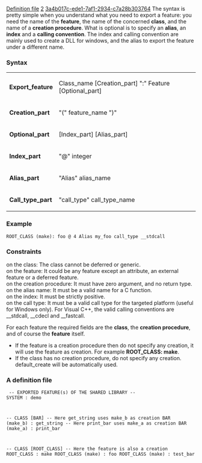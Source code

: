 [[Property:title|Definition file]]
[[Property:weight|2]]
[[Property:uuid|3a4b017c-ede1-7af1-2934-c7a28b303764]]
The syntax is pretty simple when you understand what you need to export a feature: you need the name of the '''feature''', the name of the concerned '''class''', and the name of a '''creation procedure'''. What is optional is to specify an '''alias''', an '''index''' and a '''calling convention'''. The index and calling convention are mainly used to create a DLL for windows, and the alias to export the feature under a different name. 

===Syntax===

{| border="1"
|- 
|  '''Export_feature''' 
| Class_name [Creation_part] ":" Feature [Optional_part]
|- 
|  '''Creation_part''' 
| "(" feature_name ")"
|- 
|  '''Optional_part''' 
| [Index_part] [Alias_part]
|- 
|  '''Index_part''' 
| "@" integer
|- 
|  '''Alias_part''' 
| "Alias" alias_name
|- 
|  '''Call_type_part''' 
| "call_type" call_type_name
|}


===Example===

<code lang=text>
ROOT_CLASS (make): foo @ 4 Alias my_foo call_type __stdcall</code>

===Constraints===
; on the class: The class cannot be deferred or generic.
; on the feature: It could be any feature except an attribute, an external feature or a deferred feature.
; on the creation procedure: It must have zero argument, and no return type.
; on the alias name: It must be a valid name for a C function.
; on the index: It must be strictly positive.
; on the call type: It must be a valid call type for the targeted platform (useful for Windows only). For Visual C++, the valid calling conventions are __stdcall, __cdecl and __fastcall.

For each feature the required fields are the '''class''', the '''creation procedure''', and of course the '''feature''' itself. 
* If the feature is a creation procedure then do not specify any creation, it will use the feature as creation. For example '''ROOT_CLASS: make'''. 
* If the class has no creation procedure, do not specify any creation. default_create will be automatically used.

===A definition file===

<code lang=text>
-- EXPORTED FEATURE(s) OF THE SHARED LIBRARY
-- SYSTEM : demo

-- CLASS [BAR]
-- Here get_string uses make_b as creation
BAR (make_b) : get_string
-- Here print_bar uses make_a as creation
BAR (make_a) : print_bar

-- CLASS [ROOT_CLASS]
-- Here the feature is also a creation
ROOT_CLASS : make
ROOT_CLASS (make) : foo
ROOT_CLASS (make) : test_bar
</code>

